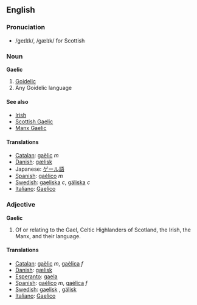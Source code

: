 ==English==
===Pronuciation===
*/ge&#618;l&#618;k/, /gæl&#618;k/ for Scottish
===Noun===
'''Gaelic'''

# [[Goidelic]]
# Any Goidelic language

====See also====
*[[Irish]]
*[[Scottish Gaelic]]
*[[Manx Gaelic]]

==== Translations ====
*[[Catalan]]: [[gaèlic]] ''m''
*[[Danish]]: [[gælisk]]
*Japanese: [[ゲール語]]
*[[Spanish]]: [[gaélico]] ''m''
*[[Swedish]]: [[gaeliska]] ''c'', [[gäliska]] ''c''
*[[Italiano]]: [[Gaelico]]

===Adjective===
'''Gaelic'''

# Of or relating to the Gael, Celtic Highlanders of Scotland, the Irish, the Manx, and their language.

==== Translations ====
*[[Catalan]]: [[gaèlic]] ''m'', [[gaèlica]] ''f''
*[[Danish]]: [[gælisk]]
*[[Esperanto]]: [[gaela]]
*[[Spanish]]: [[gaélico]] ''m'', [[gaélica]] ''f''
*[[Swedish]]: [[gaelisk]] , [[gälisk]]
*[[Italiano]]: [[Gaelico]]